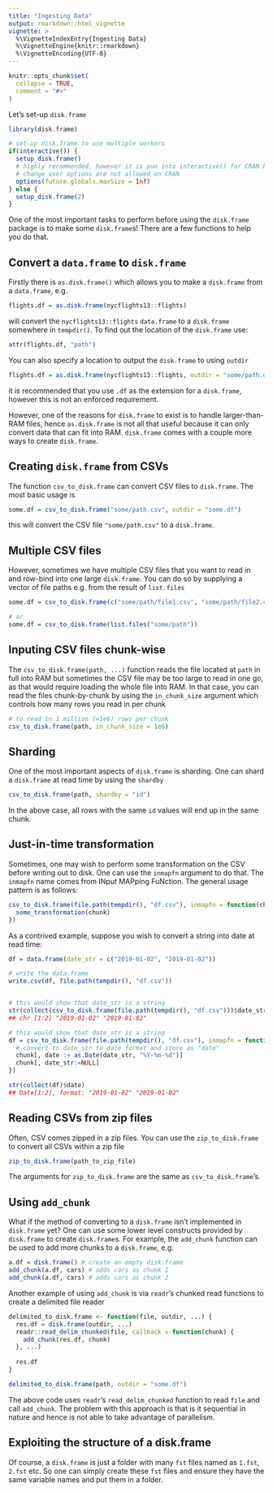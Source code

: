 ```yaml
---
title: "Ingesting Data"
output: rmarkdown::html_vignette
vignette: >
  %\VignetteIndexEntry{Ingesting Data}
  %\VignetteEngine{knitr::rmarkdown}
  %\VignetteEncoding{UTF-8}
---
```


```r
knitr::opts_chunk$set(
  collapse = TRUE,
  comment = "#>"
)
```

Let's set-up `disk.frame`
```r
library(disk.frame)

# set-up disk.frame to use multiple workers
if(interactive()) {
  setup_disk.frame()
  # highly recommended, however it is pun into interactive() for CRAN because
  # change user options are not allowed on CRAN
  options(future.globals.maxSize = Inf)  
} else {
  setup_disk.frame(2)
}

```

One of the most important tasks to perform before using the `disk.frame` package is to make some `disk.frame`s! There are a few functions to help you do that.

## Convert a `data.frame` to `disk.frame`
Firstly there is `as.disk.frame()` which allows you to make a `disk.frame` from a `data.frame`, e.g.

```r
flights.df = as.disk.frame(nycflights13::flights)
```

will convert the `nycflights13::flights` `data.frame` to a `disk.frame` somewhere in `tempdir()`. To find out the location of the `disk.frame` use:

```r
attr(flights.df, "path")
```

You can also specify a location to output the `disk.frame` to using `outdir`

```r
flights.df = as.disk.frame(nycflights13::flights, outdir = "some/path.df")
```

it is recommended that you use `.df` as the extension for a `disk.frame`, however this is not an enforced requirement.

However, one of the reasons for `disk.frame` to exist is to handle larger-than-RAM files, hence `as.disk.frame` is not all that useful because it can only convert data that can fit into RAM. `disk.frame` comes with a couple more ways to create `disk.frame`.

## Creating `disk.frame` from CSVs
The function `csv_to_disk.frame` can convert CSV files to `disk.frame`. The most basic usage is

```r
some.df = csv_to_disk.frame("some/path.csv", outdir = "some.df")
```

this will convert the CSV file `"some/path.csv"` to a `disk.frame`. 

## Multiple CSV files

However, sometimes we have multiple CSV files that you want to read in and row-bind into one large `disk.frame`. You can do so by supplying a vector of file paths e.g. from the result of `list.files`

```r
some.df = csv_to_disk.frame(c("some/path/file1.csv", "some/path/file2.csv"))

# or
some.df = csv_to_disk.frame(list.files("some/path"))
```

## Inputing CSV files chunk-wise
The `csv_to_disk.frame(path, ...)` function reads the file located at `path` in full into RAM but sometimes the CSV file may be too large to read in one go, as that would require loading the whole file into RAM. In that case, you can read the files chunk-by-chunk by using the `in_chunk_size` argument which controls how many rows you read in per chunk

```r
# to read in 1 million (=1e6) rows per chunk
csv_to_disk.frame(path, in_chunk_size = 1e6)
```

## Sharding
One of the most important aspects of `disk.frame` is sharding. One can shard a `disk.frame` at read time by using the `shardby`

```r
csv_to_disk.frame(path, shardby = "id")
```

In the above case, all rows with the same `id` values will end up in the same chunk.


## Just-in-time transformation
Sometimes, one may wish to perform some transformation on the CSV before writing out to disk. One can use the `inmapfn` argument to do that. The `inmapfn` name comes from INput MAPping FuNction. The general usage pattern is as follows:

```r
csv_to_disk.frame(file.path(tempdir(), "df.csv"), inmapfn = function(chunk) {
  some_transformation(chunk)
})
```

As a contrived example, suppose you wish to convert a string into date at read time:

```r
df = data.frame(date_str = c("2019-01-02", "2019-01-02"))

# write the data.frame 
write.csv(df, file.path(tempdir(), "df.csv"))


# this would show that date_str is a string
str(collect(csv_to_disk.frame(file.path(tempdir(), "df.csv")))$date_str)
## chr [1:2] "2019-01-02" "2019-01-02"

# this would show that date_str is a string
df = csv_to_disk.frame(file.path(tempdir(), "df.csv"), inmapfn = function(chunk) {
  # convert to date_str to date format and store as "date"
  chunk[, date := as.Date(date_str, "%Y-%m-%d")]
  chunk[, date_str:=NULL]
})

str(collect(df)$date)
## Date[1:2], format: "2019-01-02" "2019-01-02"
```

## Reading CSVs from zip files
Often, CSV comes zipped in a zip files. You can use the `zip_to_disk.frame` to convert all CSVs within a zip file

```r
zip_to_disk.frame(path_to_zip_file)
```

The arguments for `zip_to_disk.frame` are the same as `csv_to_disk.frame`'s.


## Using `add_chunk`

What if the method of converting to a `disk.frame` isn't implemented in `disk.frame` yet? One can use some lower level constructs provided by `disk.frame` to create `disk.frame`s. For example, the `add_chunk` function can be used to add more chunks to a `disk.frame`, e.g.

```r
a.df = disk.frame() # create an empty disk.frame
add_chunk(a.df, cars) # adds cars as chunk 1
add_chunk(a.df, cars) # adds cars as chunk 2
```

Another example of using `add_chunk` is via `readr`'s chunked read functions to create a delimited file reader

```r
delimited_to_disk.frame <- function(file, outdir, ...) {
  res.df = disk.frame(outdir, ...)
  readr::read_delim_chunked(file, callback = function(chunk) {
    add_chunk(res.df, chunk)
  }, ...)
  
  res.df
}

delimited_to_disk.frame(path, outdir = "some.df")
```

The above code uses `readr`'s `read_delim_chunked` function to read `file` and call `add_chunk`. The problem with this approach is that is it sequential in nature and hence is not able to take advantage of parallelism.

## Exploiting the structure of a disk.frame

Of course, a `disk.frame` is just a folder with many `fst` files named as `1.fst`, `2.fst` etc. So one can simply create these `fst` files and ensure they have the same variable names and put them in a folder.